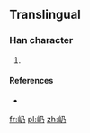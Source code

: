 ==Translingual==

===Han character===
{{Han char|rn=46|rad=山|as=02|sn=5|four=|canj=山弓竹尸 (UNHS)|ids=⿰[[山]][[乃]]}}

# {{defn|Han|sort=山02}}

====References====
* {{Han ref|kx=0307.131|hdz=10760.181|uh=5C77|ud=23671}}

[[fr:屷]]
[[pl:屷]]
[[zh:屷]]